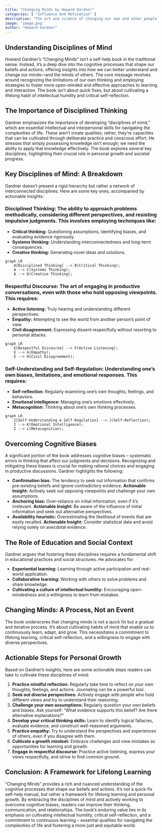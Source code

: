 ```yaml
---
title: "Changing Minds by Howard Gardner"
categories: [ "Influence And Motivation" ]
description: "The art and science of changing our own and other people's minds"
image: 'image.png'
author: "Howard Gardner"
---
```

## Understanding Disciplines of Mind

Howard Gardner's "Changing Minds" isn't a self-help book in the traditional sense.  Instead, it's a deep dive into the cognitive processes that shape our beliefs and actions, offering insights into how we can better understand and change our minds—and the minds of others.  The core message revolves around recognizing the limitations of our own thinking and employing strategies to foster more open-minded and effective approaches to learning and interaction.  The book isn't about quick fixes, but about cultivating a lifelong habit of intellectual humility and critical self-reflection.


## The Importance of Disciplined Thinking

Gardner emphasizes the importance of developing “disciplines of mind,” which are essential intellectual and interpersonal skills for navigating the complexities of life. These aren't innate qualities; rather, they're capacities that can be cultivated through deliberate practice and conscious effort.  He stresses that simply possessing knowledge isn't enough; we need the ability to apply that knowledge effectively.  The book explores several key disciplines, highlighting their crucial role in personal growth and societal progress.


## Key Disciplines of Mind: A Breakdown

Gardner doesn't present a rigid hierarchy but rather a network of interconnected disciplines.  Here are some key ones, accompanied by actionable insights:

### **Disciplined Thinking:** The ability to approach problems methodically, considering different perspectives, and resisting impulsive judgments.  This involves employing techniques like:

* **Critical thinking:** Questioning assumptions, identifying biases, and evaluating evidence rigorously.
* **Systems thinking:** Understanding interconnectedness and long-term consequences.
* **Creative thinking:** Generating novel ideas and solutions.

```mermaid
graph LR
    A[Disciplined Thinking] --> B(Critical Thinking);
    A --> C(Systems Thinking);
    A --> D(Creative Thinking);
```


### **Respectful Discourse:**  The art of engaging in productive conversations, even with those who hold opposing viewpoints.  This requires:

* **Active listening:**  Truly hearing and understanding different perspectives.
* **Empathy:**  Attempting to see the world from another person's point of view.
* **Civil disagreement:** Expressing dissent respectfully without resorting to personal attacks.

```mermaid
graph LR
    E[Respectful Discourse] --> F(Active Listening);
    E --> G(Empathy);
    E --> H(Civil Disagreement);
```

### **Self-Understanding and Self-Regulation:**  Understanding one's own biases, limitations, and emotional responses.  This requires:

* **Self-reflection:**  Regularly examining one's own thoughts, feelings, and behaviors.
* **Emotional intelligence:**  Managing one's emotions effectively.
* **Metacognition:**  Thinking about one's own thinking processes.

```mermaid
graph LR
    I[Self-Understanding & Self-Regulation] --> J(Self-Reflection);
    I --> K(Emotional Intelligence);
    I --> L(Metacognition);
```


## Overcoming Cognitive Biases

A significant portion of the book addresses cognitive biases – systematic errors in thinking that affect our judgments and decisions.  Recognizing and mitigating these biases is crucial for making rational choices and engaging in productive discussions.  Gardner highlights the following:

* **Confirmation bias:** The tendency to seek out information that confirms pre-existing beliefs and ignore contradictory evidence. **Actionable Insight:** Actively seek out opposing viewpoints and challenge your own assumptions.
* **Anchoring bias:** Over-reliance on initial information, even if it's irrelevant. **Actionable Insight:** Be aware of the influence of initial information and seek out alternative perspectives.
* **Availability heuristic:**  Overestimating the likelihood of events that are easily recalled. **Actionable Insight:**  Consider statistical data and avoid relying solely on anecdotal evidence.

## The Role of Education and Social Context

Gardner argues that fostering these disciplines requires a fundamental shift in educational practices and social structures.  He advocates for:

* **Experiential learning:** Learning through active participation and real-world application.
* **Collaborative learning:** Working with others to solve problems and share knowledge.
* **Cultivating a culture of intellectual humility:**  Encouraging open-mindedness and a willingness to learn from mistakes.

##  Changing Minds: A Process, Not an Event

The book underscores that changing minds is not a quick fix but a gradual and iterative process. It’s about cultivating habits of mind that enable us to continuously learn, adapt, and grow.  This necessitates a commitment to lifelong learning, critical self-reflection, and a willingness to engage with diverse perspectives.


##  Actionable Steps for Personal Growth

Based on Gardner's insights, here are some actionable steps readers can take to cultivate these disciplines of mind:

1. **Practice mindful reflection:** Regularly take time to reflect on your own thoughts, feelings, and actions. Journaling can be a powerful tool.
2. **Seek out diverse perspectives:**  Actively engage with people who hold different views and try to understand their reasoning.
3. **Challenge your own assumptions:**  Regularly question your own beliefs and biases.  Ask yourself: "What evidence supports this belief? Are there alternative explanations?"
4. **Develop your critical thinking skills:**  Learn to identify logical fallacies, evaluate evidence, and construct well-reasoned arguments.
5. **Practice empathy:**  Try to understand the perspectives and experiences of others, even if you disagree with them.
6. **Cultivate a growth mindset:**  Embrace challenges and view mistakes as opportunities for learning and growth.
7. **Engage in respectful discourse:**  Practice active listening, express your views respectfully, and strive to find common ground.


## Conclusion:  A Framework for Lifelong Learning

"Changing Minds" provides a rich and nuanced understanding of the cognitive processes that shape our beliefs and actions.  It's not a quick-fix self-help manual, but rather a framework for lifelong learning and personal growth. By embracing the disciplines of mind and actively working to overcome cognitive biases, readers can improve their thinking, communication, and relationships. The book's enduring value lies in its emphasis on cultivating intellectual humility, critical self-reflection, and a commitment to continuous learning – essential qualities for navigating the complexities of life and fostering a more just and equitable world.

